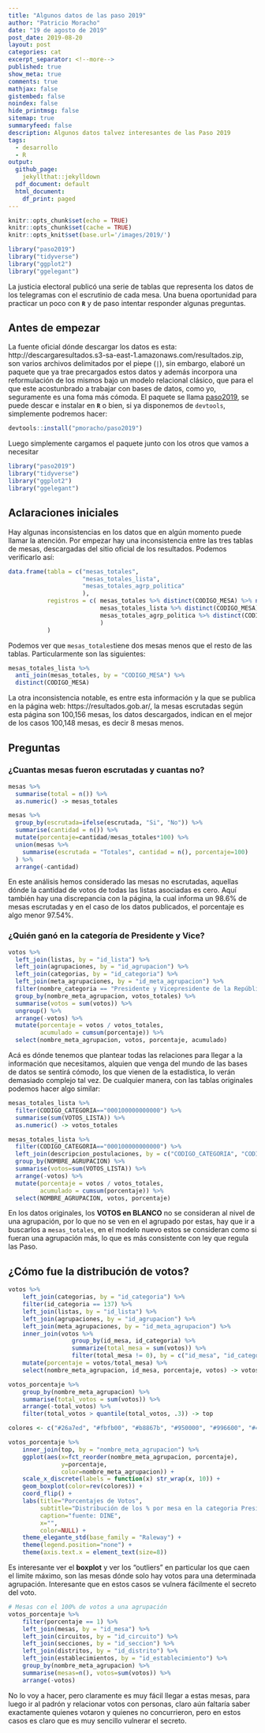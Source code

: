 ```yaml
---
title: "Algunos datos de las paso 2019"
author: "Patricio Moracho"
date: "19 de agosto de 2019"
post_date: 2019-08-20
layout: post
categories: cat
excerpt_separator: <!--more-->
published: true
show_meta: true
comments: true
mathjax: false
gistembed: false
noindex: false
hide_printmsg: false
sitemap: true
summaryfeed: false
description: Algunos datos talvez interesantes de las Paso 2019
tags:
  - desarrollo
  - R
output:
  github_page:    
    jekyllthat::jekylldown
  pdf_document: default
  html_document:
    df_print: paged
---
```


```r
knitr::opts_chunk$set(echo = TRUE)
knitr::opts_chunk$set(cache = TRUE)
knitr::opts_knit$set(base.url='/images/2019/')

library("paso2019")
library("tidyverse")
library("ggplot2")
library("ggelegant")

```

La justicia electoral publicó una serie de tablas que representa los datos de los telegramas con el escrutinio de cada mesa. Una buena oportunidad para practicar un poco con **`R`** y de paso intentar responder algunas preguntas.

## Antes de empezar

La fuente oficial dónde descargar los datos es esta: http://descargaresultados.s3-sa-east-1.amazonaws.com/resultados.zip, son varios archivos delimitados por el piepe (`|`), sin embargo, elaboré un paquete que ya trae precargados estos datos y además incorpora una reformulación de los mismos bajo un modelo relacional clásico, que para el que este acostunbrado a trabajar con bases de datos, como yo, seguramente es una foma más cómoda. El paquete se llama [paso2019](https://github.com/pmoracho/paso2019), se puede descar e instalar en **`R`** o bien, si ya disponemos de `devtools`, simplemente podremos hacer:

```r
devtools::install("pmoracho/paso2019")
```

Luego simplemente cargamos el paquete junto con los otros que vamos a necesitar

```r
library("paso2019")
library("tidyverse")
library("ggplot2")
library("ggelegant")
```

## Aclaraciones iniciales

Hay algunas inconsistencias en los datos que en algún momento puede llamar la atención. Por empezar hay una inconsistencia entre las tres tablas de mesas, descargadas del sitio oficial de los resultados. Podemos verificarlo así:

```r

data.frame(tabla = c("mesas_totales", 
                     "mesas_totales_lista", 
                     "mesas_totales_agrp_politica"
                     ),
           registros = c( mesas_totales %>% distinct(CODIGO_MESA) %>% nrow(),
                          mesas_totales_lista %>% distinct(CODIGO_MESA) %>% nrow(),
                          mesas_totales_agrp_politica %>% distinct(CODIGO_MESA) %>% nrow()
                          )
           )
```

Podemos ver que `mesas_totales`tiene dos mesas menos que el resto de las tablas. Particularmente son las siguientes:

```r

mesas_totales_lista %>% 
  anti_join(mesas_totales, by = "CODIGO_MESA") %>% 
  distinct(CODIGO_MESA)

```

La otra inconsistencia notable, es entre esta información y la que se publica en la página web: https://resultados.gob.ar/, la mesas escrutadas según esta página son 100,156 mesas, los datos descargados, indican en el mejor de los casos 100,148 mesas, es decir 8 mesas menos.

## Preguntas 

### ¿Cuantas mesas fueron escrutadas y cuantas no?

```r
mesas %>% 
  summarise(total = n()) %>% 
  as.numeric() -> mesas_totales

mesas %>% 
  group_by(escrutada=ifelse(escrutada, "Si", "No")) %>% 
  summarise(cantidad = n()) %>% 
  mutate(porcentaje=cantidad/mesas_totales*100) %>% 
  union(mesas %>% 
    summarise(escrutada = "Totales", cantidad = n(), porcentaje=100)
  ) %>% 
  arrange(-cantidad) 
```

En este análisis hemos considerado las mesas no escrutadas, aquellas dónde la cantidad de votos de todas las listas asociadas es cero. Aquí también hay una discrepancia con la página, la cual informa un 98.6% de mesas escrutadas y en el caso de los datos publicados, el porcentaje es algo menor 97.54%.

### ¿Quién ganó en la categoría de Presidente y Vice?

```r
votos %>% 
  left_join(listas, by = "id_lista") %>% 
  left_join(agrupaciones, by = "id_agrupacion") %>% 
  left_join(categorias, by = "id_categoria") %>% 
  left_join(meta_agrupaciones, by = "id_meta_agrupacion") %>% 
  filter(nombre_categoria == "Presidente y Vicepresidente de la República") %>% 
  group_by(nombre_meta_agrupacion, votos_totales) %>% 
  summarise(votos = sum(votos)) %>%  
  ungroup() %>% 
  arrange(-votos) %>% 
  mutate(porcentaje = votos / votos_totales,
         acumulado = cumsum(porcentaje)) %>%
  select(nombre_meta_agrupacion, votos, porcentaje, acumulado)
```

Acá es dónde tenemos que plantear todas las relaciones para llegar a la información que necesitamos, alquien que venga del mundo de las bases de datos se sentirá cómodo, los que vienen de la estadística, lo verán demasiado complejo tal vez. De cualquier manera, con las tablas originales podemos hacer algo similar:

```r
mesas_totales_lista %>% 
  filter(CODIGO_CATEGORIA=="000100000000000") %>% 
  summarise(sum(VOTOS_LISTA)) %>% 
  as.numeric() -> votos_totales 

mesas_totales_lista %>% 
  filter(CODIGO_CATEGORIA=="000100000000000") %>% 
  left_join(descripcion_postulaciones, by = c("CODIGO_CATEGORIA", "CODIGO_AGRUPACION", "CODIGO_LISTA")) %>% 
  group_by(NOMBRE_AGRUPACION) %>% 
  summarise(votos=sum(VOTOS_LISTA)) %>% 
  arrange(-votos) %>% 
  mutate(porcentaje = votos / votos_totales,
         acumulado = cumsum(porcentaje)) %>% 
  select(NOMBRE_AGRUPACION, votos, porcentaje)

```

En los datos originales, los **VOTOS en BLANCO** no se consideran al nivel de una agrupación, por lo que no se ven en el agrupado por estas, hay que ir a buscarlos a `mesas_totales`, en el modelo nuevo estos se consideran como si fueran una agrupación más, lo que es más consistente con ley que regula las Paso.

## ¿Cómo fue la distribución de votos?

```r
votos %>% 
    left_join(categorias, by = "id_categoria") %>% 
    filter(id_categoria == 137) %>% 
    left_join(listas, by = "id_lista") %>% 
    left_join(agrupaciones, by = "id_agrupacion") %>% 
    left_join(meta_agrupaciones, by = "id_meta_agrupacion") %>% 
    inner_join(votos %>% 
                  group_by(id_mesa, id_categoria) %>% 
                  summarize(total_mesa = sum(votos)) %>% 
                  filter(total_mesa != 0), by = c("id_mesa", "id_categoria")) %>% 
    mutate(porcentaje = votos/total_mesa) %>% 
    select(nombre_meta_agrupacion, id_mesa, porcentaje, votos) -> votos_porcentaje

votos_porcentaje %>% 
    group_by(nombre_meta_agrupacion) %>% 
    summarise(total_votos = sum(votos)) %>% 
    arrange(-total_votos) %>% 
    filter(total_votos > quantile(total_votos, .3)) -> top

colores <- c("#26a7ed", "#fbfb00", "#b8867b", "#950000", "#996600", "#4d4d4d", "#57BFEB")    
```

```r
votos_porcentaje %>%
    inner_join(top, by = "nombre_meta_agrupacion") %>% 
    ggplot(aes(x=fct_reorder(nombre_meta_agrupacion, porcentaje), 
               y=porcentaje, 
               color=nombre_meta_agrupacion)) +
    scale_x_discrete(labels = function(x) str_wrap(x, 10)) +
    geom_boxplot(color=rev(colores)) +
    coord_flip() +
    labs(title="Porcentajes de Votos", 
         subtitle="Distribución de los % por mesa en la categoria Presidente", 
         caption="fuente: DINE", 
         x="",
         color=NULL) +
    theme_elegante_std(base_family = "Raleway") +
    theme(legend.position="none") +
    theme(axis.text.x = element_text(size=8))

```

Es interesante ver el **boxplot** y ver los "outliers" en particular los que caen el limite máximo, son las mesas dónde solo hay votos para una determinada agrupación. Interesante que en estos casos se vulnera fácilmente el secreto del voto.

```r
# Mesas con el 100% de votos a una agrupación
votos_porcentaje %>% 
    filter(porcentaje == 1) %>% 
    left_join(mesas, by = "id_mesa") %>%
    left_join(circuitos, by = "id_circuito") %>%
    left_join(secciones, by = "id_seccion") %>%
    left_join(distritos, by = "id_distrito") %>%
    left_join(establecimientos, by = "id_establecimiento") %>% 
    group_by(nombre_meta_agrupacion) %>% 
    summarise(mesas=n(), votos=sum(votos)) %>% 
    arrange(-votos)
```

No lo voy a hacer, pero claramente es muy fácil llegar a estas mesas, para luego ir al padrón y relacionar votos con personas, claro aún faltaría saber exactamente quienes votaron y quienes no concurrieron, pero en estos casos es claro que es muy sencillo vulnerar el secreto.





